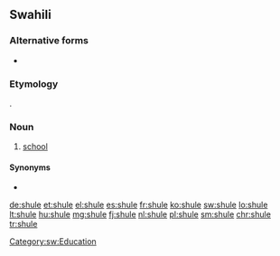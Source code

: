 ==Swahili==

===Alternative forms===
* {{l|sw|skule}}

===Etymology===
{{borrowing|de|Schule|lang=sw}}.

===Noun===
{{sw-noun|n}}

# [[school]]

====Synonyms====
* {{l|sw|chuo}}

[[Category:sw:Education]]

[[de:shule]]
[[et:shule]]
[[el:shule]]
[[es:shule]]
[[fr:shule]]
[[ko:shule]]
[[sw:shule]]
[[lo:shule]]
[[lt:shule]]
[[hu:shule]]
[[mg:shule]]
[[fj:shule]]
[[nl:shule]]
[[pl:shule]]
[[sm:shule]]
[[chr:shule]]
[[tr:shule]]